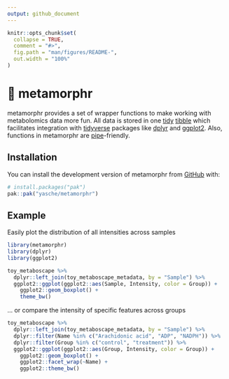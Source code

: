 ```yaml
---
output: github_document
---
```


<!-- README.md is generated from README.Rmd. Please edit that file -->

```r
knitr::opts_chunk$set(
  collapse = TRUE,
  comment = "#>",
  fig.path = "man/figures/README-",
  out.width = "100%"
)
```

# 🦋 metamorphr

<!-- badges: start -->
<!-- badges: end -->

metamorphr provides a set of wrapper functions to make working with metabolomics data more fun. All data is stored in one [tidy](https://cran.r-project.org/web/packages/tidyr/vignettes/tidy-data.html) [tibble](https://tibble.tidyverse.org/) which facilitates integration with
[tidyverse](https://www.tidyverse.org/) packages like [dplyr](https://dplyr.tidyverse.org/) and [ggplot2](https://ggplot2.tidyverse.org/). Also, functions in metamorphr are [pipe](https://magrittr.tidyverse.org/index.html)-friendly.

## Installation

You can install the development version of metamorphr from [GitHub](https://github.com/) with:

``` r
# install.packages("pak")
pak::pak("yasche/metamorphr")
```

## Example

Easily plot the distribution of all intensities across samples

```r
library(metamorphr)
library(dplyr)
library(ggplot2)

toy_metaboscape %>%
  dplyr::left_join(toy_metaboscape_metadata, by = "Sample") %>%
  ggplot2::ggplot(ggplot2::aes(Sample, Intensity, color = Group)) +
    ggplot2::geom_boxplot() +
    theme_bw()
```

... or compare the intensity of specific features across groups

```r
toy_metaboscape %>%
  dplyr::left_join(toy_metaboscape_metadata, by = "Sample") %>%
  dplyr::filter(Name %in% c("Arachidonic acid", "ADP", "NADPH")) %>%
  dplyr::filter(Group %in% c("control", "treatment")) %>%
  ggplot2::ggplot(ggplot2::aes(Group, Intensity, color = Group)) +
    ggplot2::geom_boxplot() +
    ggplot2::facet_wrap(~Name) +
    ggplot2::theme_bw()
```


